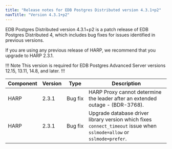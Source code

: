 ```yaml
---
title: "Release notes for EDB Postgres Distributed version 4.3.1+p2"
navTitle: "Version 4.3.1+p2"
---
```


EDB Postgres Distributed version 4.3.1+p2 is a patch release of EDB Postgres Distributed 4, which includes bug fixes for issues identified in previous versions.

If you are using any previous release of HARP, we recommend that you upgrade to HARP 2.3.1.

!!! Note
This version is required for EDB Postgres Advanced Server versions 12.15, 13.11, 14.8, and later.
!!!

| Component | Version |  Type           |                                                   Description                                                           |
| --------- | ------- | --------------- | ------------------------------------------------------------------------------------------------------------------------|
| HARP      | 2.3.1   | Bug&nbsp;fix         | HARP Proxy cannot determine the leader after an extended outage - (BDR-3768). |
| HARP      | 2.3.1   | Bug&nbsp;fix         | Upgrade database driver library version which fixes `connect_timeout` issue when `sslmode=allow` or `sslmode=prefer`. |

